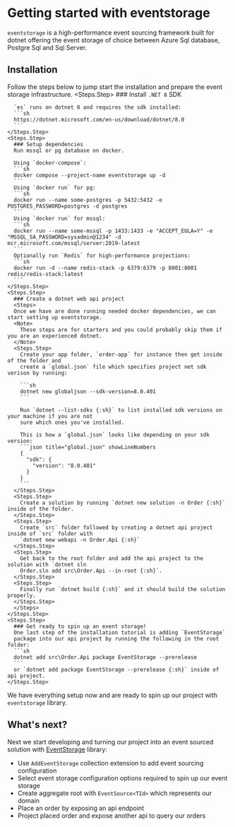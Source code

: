 # Getting started with eventstorage

`eventstorage` is a high-performance event sourcing framework built for dotnet offering the event storage
of choice between Azure Sql database, Postgre Sql and Sql Server.


## Installation

Follow the steps below to jump start the installation and prepare the event storage infrastructure.
  <Steps>
    <Steps.Step>
      ### Install `.NET 8` SDK
      
      `es` runs on dotnet 8 and requires the sdk installed:
      ```sh
      https://dotnet.microsoft.com/en-us/download/dotnet/8.0
      ```
    </Steps.Step>
    <Steps.Step>
      ### Setup dependencies
      Run mssql or pg database on docker.

      Using `docker-compose`: 
      ```sh
      docker compose --project-name eventstorage up -d
      ```
      Using `docker run` for pg:
      ```sh
      docker run --name some-postgres -p 5432:5432 -e POSTGRES_PASSWORD=postgres -d postgres
      ```
      Using `docker run` for mssql:
      ```sh
      docker run --name some-mssql -p 1433:1433 -e "ACCEPT_EULA=Y" -e "MSSQL_SA_PASSWORD=sysadmin@1234" -d mcr.microsoft.com/mssql/server:2019-latest
      ```
      Optionally run `Redis` for high-performance projections:
      ```sh
      docker run -d --name redis-stack -p 6379:6379 -p 8001:8001 redis/redis-stack:latest
      ```
    </Steps.Step>
    <Steps.Step>
      ### Create a dotnet web api project
      <Steps>
      Once we have are done running needed docker dependencies, we can start setting up eventstorage.
      <Note>
        These steps are for starters and you could probably skip them if you are an experienced dotnet.
      </Note>
      <Steps.Step>
        Create your app folder, `order-app` for instance then get inside of the folder and
        create a `global.json` file which specifies project net sdk verison by running: 
        
        ```sh
        dotnet new globaljson --sdk-version=8.0.401
        ```

        Run `dotnet --list-sdks {:sh}` to list installed sdk versions on your machine if you are not
        sure which ones you've installed.
        
        This is how a `global.json` looks like depending on your sdk version:
        ```json title="global.json" showLineNumbers
        {
          "sdk": {
            "version": "8.0.401"
          }
        }
        ```
      </Steps.Step>
      <Steps.Step>
        Create a solution by running `dotnet new solution -n Order {:sh}` inside of the folder.
      </Steps.Step>
      <Steps.Step>
        Create `src` folder followed by creating a dotnet api project inside of `src` folder with
        `dotnet new webapi -n Order.Api {:sh}`
      </Steps.Step>
      <Steps.Step>
        Get back to the root folder and add the api project to the solution with `dotnet sln
        Order.sln add src\Order.Api --in-root {:sh}`.
      </Steps.Step>
      <Steps.Step>
        Finally run `dotnet build {:sh}` and it should build the solution properly.
      </Steps.Step>
      </Steps>
    </Steps.Step>
    <Steps.Step>
      ### Get ready to spin up an event storage!
      One last step of the installation tutorial is adding `EventStorage`
      package into our api project by running the following in the root folder:
      ```sh
      dotnet add src\Order.Api package EventStorage --prerelease
      ```
      or `dotnet add package EventStorage --prerelease {:sh}` inside of api project.
    </Steps.Step>
  </Steps>
    

We have everything setup now and are ready to spin up our project with `eventstorage` library.

## What's next?

Next we start developing and turning our project into an event sourced solution
with [EventStorage](https://www.nuget.org/packages/eventstorage/readme.md) library:
- Use `AddEventStorage` collection extension to add event sourcing configuration
- Select event storage configuration options required to spin up our event storage
- Create aggregate root with `EventSource<TId>` which represents our domain
- Place an order by exposing an api endpoint
- Project placed order and expose another api to query our orders

